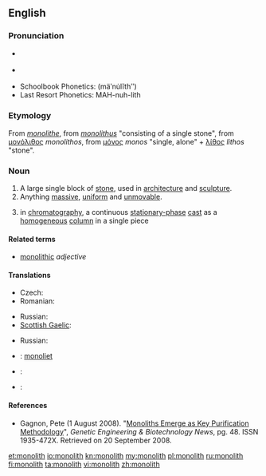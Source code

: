 {{wikipedia|dab=monolith (disambiguation)|monolith}}
==English==

===Pronunciation===
* {{a|UK}} {{IPA|/ˈmɒ.nə.lɪθ/}}
* {{a|US}} {{IPA|/ˈmɑ.nə.lɪθ/}}
* Schoolbook Phonetics: (mäʹnu̇lĭthʺ) {{a|US}}
* Last Resort Phonetics: MAH-nuh-lith {{a|US}}

===Etymology===
From {{etyl|fr}} ''[[monolithe]]'', from {{etyl|la}} ''[[monolithus]]'' "consisting of a single stone", from {{etyl|grc}} [[μονόλιθος]] ''monolithos'', from [[μόνος]] ''monos'' "single, alone" + [[λίθος]] ''lithos'' "stone".

===Noun===
{{wikipedia|monolith|monolith (1)}}
{{en-noun}}

# A large single block of [[stone]], used in [[architecture]] and [[sculpture]].
# Anything [[massive]], [[uniform]] and [[unmovable]].
# {{chemistry}} in [[chromatography]], a continuous [[stationary-phase]] [[cast#Verb|cast]] as a [[homogeneous]] [[column]] in a single piece

====Related terms====
* [[monolithic]] ''adjective''

====Translations====
{{trans-top|block of stone}}
* Czech: {{t|cs|monolit|m}}
* Romanian: {{t|ro|monolit|n}}
{{trans-mid}}
* Russian: {{t|ru|монолит|f|tr=monolít}}
* [[Scottish Gaelic]]: {{qualifier|vertical}} {{t|gd|tursa}}
{{trans-bottom}}

{{trans-top|anything massive, uniform and unmovable}}
* Russian: {{t|ru|монолит|f|tr=monolít}}
{{trans-mid}}
{{trans-bottom}}

{{trans-top|continuous stationary-phase cast}}
{{trans-mid}}
{{trans-bottom}}

{{checktrans-top}}
* {{ttbc|nl}}: [[monoliet]] {{m}}
* {{ttbc|fr}}: {{t+|fr|monolithe|m}}
* {{ttbc|el}}: {{t+|el|μονόλιθος|m|tr=monóliθos}}
{{trans-bottom}}

====References====
* {{chemistry}} Gagnon, Pete (1 August 2008). "[http://www.genengnews.com/articles/chitem.aspx?aid=2543 Monoliths Emerge as Key Purification Methodology]", ''Genetic Engineering & Biotechnology News'', pg. 48.  ISSN 1935-472X.  Retrieved on 20 September 2008.

[[et:monolith]]
[[io:monolith]]
[[kn:monolith]]
[[my:monolith]]
[[pl:monolith]]
[[ru:monolith]]
[[fi:monolith]]
[[ta:monolith]]
[[vi:monolith]]
[[zh:monolith]]